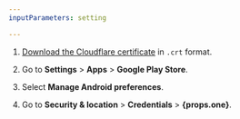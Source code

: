 ```yaml
---
inputParameters: setting

---
```



1. [Download the Cloudflare certificate](#download-the-cloudflare-root-certificate) in `.crt` format.

2. Go to **Settings** > **Apps** > **Google Play Store**.

3. Select **Manage Android preferences**.

4. Go to **Security & location** > **Credentials** > **{props.one}**.
